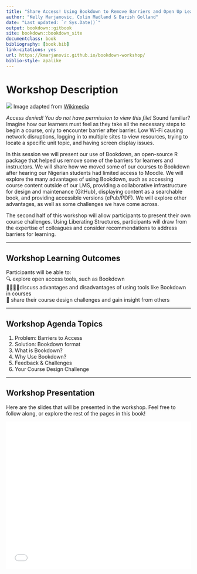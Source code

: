 ```yaml
---
title: "Share Access! Using Bookdown to Remove Barriers and Open Up Learning"
author: "Kelly Marjanovic, Colin Madland & Barish Golland"
date: "Last updated: `r Sys.Date()`"
output: bookdown::gitbook
site: bookdown::bookdown_site
documentclass: book
bibliography: [book.bib]
link-citations: yes
url: https://kmarjanovic.github.io/bookdown-workshop/
biblio-style: apalike
---
```





# Workshop Description{-}
![](assets/index/Access-denied_story-slanted.jpg)
Image adapted from [Wikimedia](https://commons.wikimedia.org/wiki/File:Access-denied_story.jpg)

*Access denied! You do not have permission to view this file!*  Sound familiar? Imagine how our learners must feel as they take all the necessary steps to begin a course, only to encounter barrier after barrier. Low Wi-Fi causing network disruptions, logging in to multiple sites to view resources, trying to locate a specific unit topic, and having screen display issues.

In this session we will present our use of Bookdown, an open-source R package that helped us remove some of the barriers for learners and instructors. We will share how we moved some of our courses to Bookdown after hearing our Nigerian students had limited access to Moodle. We will explore the many advantages of using Bookdown, such as accessing course content outside of our LMS, providing a collaborative infrastructure for design and maintenance (GitHub), displaying content as a searchable book, and providing accessible versions (ePub/PDF). We will explore other advantages, as well as some challenges we have come across.  

The second half of this workshop will allow participants to present their own course challenges. Using Liberating Structures, participants will draw from the expertise of colleagues and consider recommendations to address barriers for learning.


---

## Workshop Learning Outcomes{-}

Participants will be able to:  
🔍 explore open access tools, such as Bookdown   
👍🏽👎🏽discuss advantages and disadvantages of using tools like Bookdown in courses   
👐 share their course design challenges and gain insight from others  


---

## Workshop Agenda Topics{-}
1. Problem: Barriers to Access
1. Solution: Bookdown format
1. What is Bookdown?
1. Why Use Bookdown?
1. Feedback & Challenges
1. Your Course Design Challenge


---

## Workshop Presentation{-}
Here are the slides that will be presented in the workshop.  Feel free to follow along, or explore the rest of the pages in this book!

 <div class="embedly-responsive" style="position: relative;padding-bottom: 79.8571%;height: 0;overflow: hidden;"><iframe class="embedly-embed" frameborder="0" scrolling="no" allowfullscreen src="//cdn.embedly.com/widgets/media.html?src=https%3A%2F%2Fdocs.google.com%2Fpresentation%2Fembed%3Fid%3D1n8hzoLOPbGJxyJL7-s-5yoQliV_RearL-hMGzmZnhzo%26size%3Dl&display_name=Google%2BDocs&url=https%3A%2F%2Fdocs.google.com%2Fpresentation%2Fd%2F1n8hzoLOPbGJxyJL7-s-5yoQliV_RearL-hMGzmZnhzo%2Fedit&image=https%3A%2F%2Flh6.googleusercontent.com%2FOpBL1BS_lWLOGFmwTinORJyb-tJYWjVP4dAbKVGxBvUyQTDlgkykQwSZyERzmqvz-F9GY048zC6_2w%3Dw1200-h630-p&key=05acda8fea1b4f099c92b66268f422dd&type=text%2Fhtml&schema=google" width="700" height="559" style="position: absolute;top: 0;left: 0;width: 100%;height: 100%;"></iframe></div>
